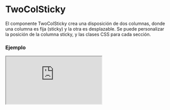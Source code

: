 # TwoColSticky

El componente TwoColSticky crea una disposición de dos columnas, donde una columna es fija (sticky) y la otra es desplazable. Se puede personalizar la posición de la columna sticky, y las clases CSS para cada sección.


### Ejemplo

<Iframe minHeightIframe="30dvh" src="https://fenextjs-component-storybook.vercel.app/iframe.html?args=&id=twocolsticky-twocolsticky--index&viewMode=story" />

### Importación

Para importar el componente TwoColSticky, se puede hacer desde fenextjs

```tsx copy
import { TwoColSticky } from "fenextjs";
```

### Parámetros

| Parámetro | Tipo | Requerido | Default | Descripcion |
| --------- | ---- | --------- | ------- | ----------- |
| className | string | no | '' | Clase CSS para personalizar el contenedor principal del componente. |
| classNameChildren | string | no | '' | Clase CSS para la columna desplazable del componente. |
| classNameColSticky | string | no | '' | Clase CSS para la columna sticky del componente. |
| children | ReactNode | no | undefined | Contenido que se mostrará en la columna desplazable. |
| colSticky | ReactNode | no | undefined | Contenido que se mostrará en la columna sticky. |
| posCol | 'left' \| 'right' | no | 'left' | Posición de la columna sticky en el componente. |

### Storybook

Para ver el storybook del componente lo puede hacer con este [link](https://fenextjs-component-storybook.vercel.app/?path=/story/twocolsticky-twocolsticky--index)

### Usos

- TwoColSticky básico

```tsx copy
<TwoColSticky 
    colSticky={<div>Sticky Content</div>}
>
    Scrollable Content
</TwoColSticky>
```

- TwoColSticky con columna sticky a la derecha

```tsx copy
<TwoColSticky 
    colSticky={<div>Sticky Content</div>} 
    posCol="right"
>
    Scrollable Content
</TwoColSticky>
```

- TwoColSticky con clases personalizadas

```tsx copy
<TwoColSticky 
    colSticky={<div>Sticky Content</div>} 
    className="custom-container" 
    classNameChildren="custom-children" 
    classNameColSticky="custom-sticky"
>
    Scrollable Content
</TwoColSticky>
```

